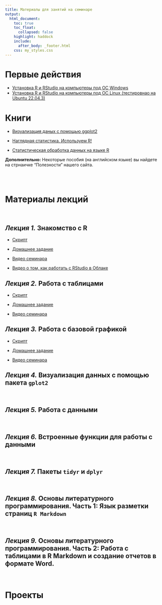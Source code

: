 ```yaml
---
title: Материалы для занятий на семинаре
output:
  html_document:
    toc: true
    toc_float:
      collapsed: false
    highlight: haddock
    include:
      after_body: _footer.html
    css: my_styles.css
---
```


# **Первые действия**
- [Установка R и RStudio на компьютеры под OC Windows](Intro_to_R_first_steps.html)
- [Установка R и RStudio на компьютеры под OC Linux (тестировнао на Ubuntu 22.04.3)](https://drive.google.com/file/d/1AjBSoWZ3DmXt-7Rv88jfCbQNm1M1aEmM/view?usp=sharing)


# **Книги**

- [Визуализация даных с помощью ggplot2](https://drive.google.com/file/d/1lGfc0yjIYHBYst5HYuNBiSuQ9I-kXoZ5/view?usp=sharing) 

- [Наглядная статистика. Используем R!](https://drive.google.com/file/d/1HD2X36Lfy9hiIaBTzhQ57EsToLh2ShG7/view?usp=drive_link)

- [Статистическая обработка данных на языке R](https://drive.google.com/file/d/1GVYorXdbCyx5ypy1cZ_rIhBf4dR_xR_2/view?usp=drive_link)

**Дополнительно:** Некоторые пособия (на английском языке) вы найдете на стрнаичке "Полезности" нашего сайта.

<br>
<br>

# **Материалы лекций**
<br>

## *Лекция 1.* Знакомство с R 

- [Скрипт](https://drive.google.com/file/d/14utYHyblQ3R-12m6XFbKO9tKAOG6F1tD/view?usp=drive_link)

- [Домашнее задание](https://docs.google.com/document/d/1e9xi5rzaFdD_qoZ0U1O4greW9TuruF4M/edit?usp=drive_link&ouid=104073765878946580320&rtpof=true&sd=true)

- [Видео семинара](https://drive.google.com/file/d/15uYiayOunjzZNuo3I95HG6k63x3MHllf/view?usp=drive_link)

- [Видео о том, как работать с RStudio в Облаке](https://drive.google.com/file/d/1EbJvC8YtZISA_vS4JET0yV5oqzeBFTUe/view?usp=drive_link)


## *Лекция 2.* Работа с таблицами

- [Скрипт](https://drive.google.com/file/d/1sbENZKPvbNUxI4gX-vw4kDZFvKHszR4r/view?usp=drive_link)

- [Домашнее задание](https://docs.google.com/document/d/1SQvzqIxSQ27gjA-_q0SqO0duyaT2nFOl/edit?usp=drive_link&ouid=104073765878946580320&rtpof=true&sd=true)

- [Видео семинара](https://drive.google.com/file/d/11xTvPoJdTQ1fWdAWmsK_GAdBWSDNDTPY/view?usp=drive_link)


## *Лекция 3.* Работа с базовой графикой

- [Скрипт](https://drive.google.com/file/d/1umsAQh_bmEme3nRjDFNsscnLVPILl2BD/view?usp=drive_link)

- [Домашнее задание](https://docs.google.com/document/d/1Bnb6Cd25O3HxrTE1YXVky1stsDZ7mwvU/edit?usp=drive_link&ouid=104073765878946580320&rtpof=true&sd=true)


- [Видео семинара](https://drive.google.com/file/d/1yzgzbfV7C5LjHf9ZcW1vWA8RyfFK_qCv/view?usp=drive_link)



## *Лекция 4.* Визуализация данных с помощью пакета `gplot2`
<br>

<!-- - [Презентация с объяснением основ работы в `ggplot2`](Pres_intro_ggplot.html) -->
<!-- - [Скрипт](intro_ggplot.R) -->
<!-- - [Данные для работы](data/fev.xls) -->

<!-- - [Домашнее задание](Home_Work_ggplot.html) -->
<!-- - [Данные для домашней работы](data/hydrology_2022.xls) -->


## *Лекция 5.* Работа с данными
<br>
<!-- - [Скрипт]() -->
<!-- - [Домашнее задание]() -->


## *Лекция 6.* Встроенные функции для работы с данными
<br>
<!-- - [Скрипт]() -->
<!-- - [Домашнее задание]() -->


## *Лекция 7.* Пакеты `tidyr` и `dplyr`
<br>
<!-- - [Скрипт]() -->
<!-- - [Домашнее задание]() -->


## *Лекция 8.* Основы литературного программирования. Часть 1: Язык разметки страниц `R Markdown`

<br>
<!-- - [Скрипт]() -->
<!-- - [Домашнее задание]() -->


## *Лекция 9.* Основы литературного программирования. Часть 2: Работа с таблицами в R Markdown и создание отчетов в формате Word.

<br>
<!-- - [Скрипт]() -->
<!-- - [Домашнее задание]() -->

# **Проекты** 





